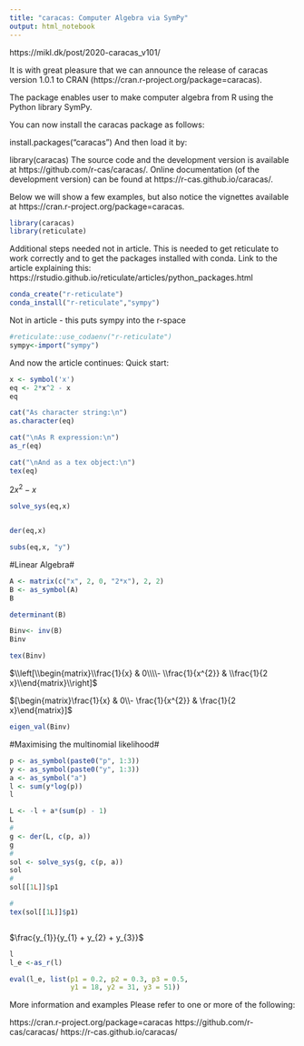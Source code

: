 ```yaml
---
title: "caracas: Computer Algebra via SymPy"
output: html_notebook
---
```

https://mikl.dk/post/2020-caracas_v101/

It is with great pleasure that we can announce the release of caracas version 1.0.1 to CRAN (https://cran.r-project.org/package=caracas).

The package enables user to make computer algebra from R using the Python library SymPy.

You can now install the caracas package as follows:

install.packages("caracas")
And then load it by:

library(caracas)
The source code and the development version is available at https://github.com/r-cas/caracas/. Online documentation (of the development version) can be found at https://r-cas.github.io/caracas/.

Below we will show a few examples, but also notice the vignettes available at https://cran.r-project.org/package=caracas.


```r
library(caracas)
library(reticulate)
```

Additional steps needed not in article. This is needed to get reticulate to work correctly and to get the packages installed with conda. Link to the article explaining this: https://rstudio.github.io/reticulate/articles/python_packages.html

```r
conda_create("r-reticulate")
conda_install("r-reticulate","sympy")

```
Not in article - this puts sympy into the r-space
```r
#reticulate::use_codaenv("r-reticulate")
sympy<-import("sympy")
```

And now the article continues: 
Quick start:
```r
x <- symbol('x')
eq <- 2*x^2 - x
eq

cat("As character string:\n")
as.character(eq)

cat("\nAs R expression:\n")
as_r(eq)

cat("\nAnd as a tex object:\n")
tex(eq)


```
$2 x^{2} - x$

```r
solve_sys(eq,x)


der(eq,x)

subs(eq,x, "y")
```

#Linear Algebra#

```r

A <- matrix(c("x", 2, 0, "2*x"), 2, 2)
B <- as_symbol(A)
B


```

```r
determinant(B)

Binv<- inv(B)
Binv

tex(Binv)
```
$\\left[\\begin{matrix}\\frac{1}{x} & 0\\\\- \\frac{1}{x^{2}} & \\frac{1}{2 x}\\end{matrix}\\right]$

$[\begin{matrix}\frac{1}{x} & 0\\- \frac{1}{x^{2}} & \frac{1}{2 x}\end{matrix}]$

```r
eigen_val(Binv)

```

#Maximising the multinomial likelihood#

```r
p <- as_symbol(paste0("p", 1:3))
y <- as_symbol(paste0("y", 1:3))
a <- as_symbol("a")
l <- sum(y*log(p))
l

```

```r
L <- -l + a*(sum(p) - 1)
L
#
g <- der(L, c(p, a))
g
#
sol <- solve_sys(g, c(p, a))
sol
#
sol[[1L]]$p1

#
tex(sol[[1L]]$p1)



```
$\frac{y_{1}}{y_{1} + y_{2} + y_{3}}$

```r
l
l_e <-as_r(l)

eval(l_e, list(p1 = 0.2, p2 = 0.3, p3 = 0.5, 
               y1 = 18, y2 = 31, y3 = 51))
```

More information and examples
Please refer to one or more of the following:

https://cran.r-project.org/package=caracas
https://github.com/r-cas/caracas/
https://r-cas.github.io/caracas/

